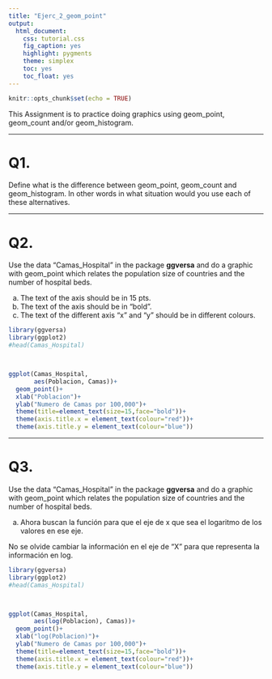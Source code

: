 ```yaml
---
title: "Ejerc_2_geom_point"
output:
  html_document:
    css: tutorial.css
    fig_caption: yes
    highlight: pygments
    theme: simplex
    toc: yes
    toc_float: yes
---
```


```r
knitr::opts_chunk$set(echo = TRUE)

```




This Assignment is to practice doing graphics using geom_point, geom_count and/or geom_histogram.

***

# Q1. 

Define what is the difference between geom_point, geom_count and geom_histogram.  In other words in what situation would you use each of these alternatives.

***

# Q2.
Use the data "Camas_Hospital" in the package **ggversa** and do a graphic with geom_point which relates the population size of countries and the number of hospital beds.

  a. The text of the axis should be in 15 pts. 
  b. The text of the axis should be in "bold".
  c. The text of the different axis "x" and "y" should be in different colours. 

```r
library(ggversa)
library(ggplot2)
#head(Camas_Hospital)



ggplot(Camas_Hospital,
       aes(Poblacion, Camas))+
  geom_point()+
  xlab("Poblacion")+
  ylab("Numero de Camas por 100,000")+
  theme(title=element_text(size=15,face="bold"))+
  theme(axis.title.x = element_text(colour="red"))+
  theme(axis.title.y = element_text(colour="blue"))

```


***

# Q3. 
Use the data "Camas_Hospital" in the package **ggversa** and do a graphic with geom_point which relates the population size of countries and the number of hospital beds.

  a. Ahora buscan la función para que el eje de x que sea el logaritmo de los valores en ese eje.
  
  No se olvide cambiar la información en el eje de "X" para que representa la información en log.

```r
library(ggversa)
library(ggplot2)
#head(Camas_Hospital)



ggplot(Camas_Hospital,
       aes(log(Poblacion), Camas))+
  geom_point()+
  xlab("log(Poblacion)")+
  ylab("Numero de Camas por 100,000")+
  theme(title=element_text(size=15,face="bold"))+
  theme(axis.title.x = element_text(colour="red"))+
  theme(axis.title.y = element_text(colour="blue"))

```


